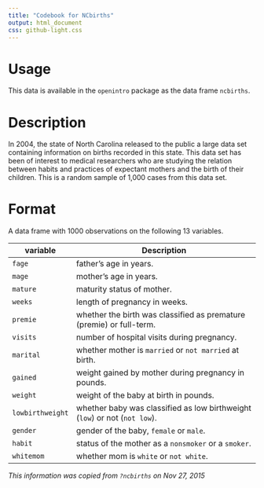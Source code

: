 ```yaml
---
title: "Codebook for NCbirths"
output: html_document
css: github-light.css
---
```


# Usage

This data is available in the `openintro` package as the data frame `ncbirths`. 

# Description

In 2004, the state of North Carolina released to the public a large data set containing information on births recorded in this state. This data set has been of interest to medical researchers who are studying the relation between habits and practices of expectant mothers and the birth of their children. This is a random sample of 1,000 cases from this data set.

# Format
A data frame with 1000 observations on the following 13 variables.

variable         |              Description
---------------- | --------------------------------------------------------
`fage`           | father's age in years.
`mage`           | mother's age in years.
`mature`         | maturity status of mother.
`weeks`          | length of pregnancy in weeks.
`premie`         | whether the birth was classified as premature (premie) or full-term.
`visits`         | number of hospital visits during pregnancy.
`marital`        | whether mother is `married` or `not married` at birth.
`gained`         | weight gained by mother during pregnancy in pounds.
`weight`         | weight of the baby at birth in pounds.
`lowbirthweight` | whether baby was classified as low birthweight (`low`) or not (`not low`).
`gender`         | gender of the baby, `female` or `male`.
`habit`          | status of the mother as a `nonsmoker` or a `smoker`.
`whitemom`       | whether mom is `white` or `not white`.




_This information was copied from `?ncbirths` on Nov 27, 2015_